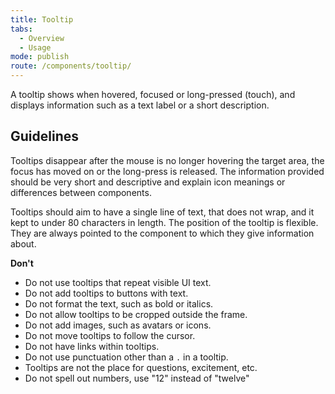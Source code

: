 ```yaml
---
title: Tooltip
tabs:
  - Overview
  - Usage
mode: publish
route: /components/tooltip/
---
```


A tooltip shows when hovered, focused or long-pressed (touch), and displays information such as a text label or a short description.

## Guidelines

<!--List how to use it, sizes, widths, grid interactions, color allowances -->

Tooltips disappear after the mouse is no longer hovering the target area, the focus has moved on or the long-press is released. The information provided should be very short and descriptive and explain icon meanings or differences between components.

Tooltips should aim to have a single line of text, that does not wrap, and it kept to under 80 characters in length. The position of the tooltip is flexible. They are always pointed to the component to which they give information about.

**Don't**

<!--Bullet point list if needed -->

- Do not use tooltips that repeat visible UI text.
- Do not add tooltips to buttons with text.
- Do not format the text, such as bold or italics.
- Do not allow tooltips to be cropped outside the frame.
- Do not add images, such as avatars or icons.
- Do not move tooltips to follow the cursor.
- Do not have links within tooltips.
- Do not use punctuation other than a `.` in a tooltip.
- Tooltips are not the place for questions, excitement, etc.
- Do not spell out numbers, use "12" instead of "twelve"

<FigmaImage
  url="https://www.figma.com/file/0bGXR2sCwMVSDNyyzu5BXrO5/Desktop-UI?node-id=251%3A4"
  alt="Figma design sketch for tooltip"
/>
